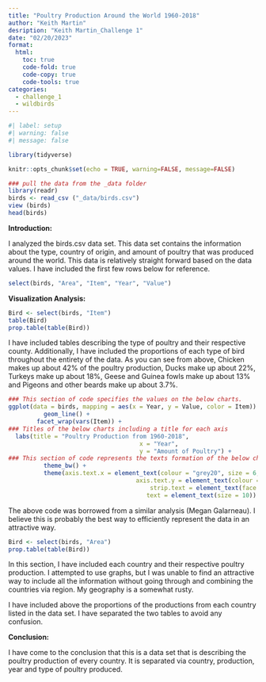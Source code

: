 ```yaml
---
title: "Poultry Production Around the World 1960-2018"
author: "Keith Martin"
desription: "Keith Martin_Challenge 1"
date: "02/20/2023"
format:
  html:
    toc: true
    code-fold: true
    code-copy: true
    code-tools: true
categories:
  - challenge_1
  - wildbirds
---
```


```r
#| label: setup
#| warning: false
#| message: false

library(tidyverse)

knitr::opts_chunk$set(echo = TRUE, warning=FALSE, message=FALSE)
```

```r
### pull the data from the _data folder
library(readr)
birds <- read_csv ("_data/birds.csv")
view (birds)
head(birds)
```

**Introduction:**

I analyzed the birds.csv data set. This data set contains the information about the type, country of origin, and amount of poultry that was produced around the world. This data is relatively straight forward based on the data values. I have included the first few rows below for reference.

```r

select(birds, "Area", "Item", "Year", "Value")
```

**Visualization Analysis:**

```r
Bird <- select(birds, "Item")
table(Bird)
prop.table(table(Bird))
```

I have included tables describing the type of poultry and their respective county. Additionally, I have included the proportions of each type of bird throughout the entirety of the data. As you can see from above, Chicken makes up about 42% of the poultry production, Ducks make up about 22%, Turkeys make up about 18%, Geese and Guinea fowls make up about 13% and Pigeons and other beards make up about 3.7%.

```r
### This section of code specifies the values on the below charts. 
ggplot(data = birds, mapping = aes(x = Year, y = Value, color = Item)) +
          geom_line() +
        facet_wrap(vars(Item)) +
### Titles of the below charts including a title for each axis
  labs(title = "Poultry Production from 1960-2018",
                                     x = "Year",
                                     y = "Amount of Poultry") +
### This section of code represents the texts formation of the below charts (Thanks, Megan!!)
          theme_bw() +
          theme(axis.text.x = element_text(colour = "grey20", size = 6, angle = 90, hjust = 0.5, vjust = 0.5),
                                    axis.text.y = element_text(colour = "grey20", size = 6),
                                        strip.text = element_text(face = "italic"),
                                       text = element_text(size = 10))
```

The above code was borrowed from a similar analysis (Megan Galarneau). I believe this is probably the best way to efficiently represent the data in an attractive way.

```r

Bird <- select(birds, "Area")
prop.table(table(Bird))

```

In this section, I have included each country and their respective poultry production. I attempted to use graphs, but I was unable to find an attractive way to include all the information without going through and combining the countries via region. My geography is a somewhat rusty.

I have included above the proportions of the productions from each country listed in the data set. I have separated the two tables to avoid any confusion.

**Conclusion:**

I have come to the conclusion that this is a data set that is describing the poultry production of every country. It is separated via country, production, year and type of poultry produced.

